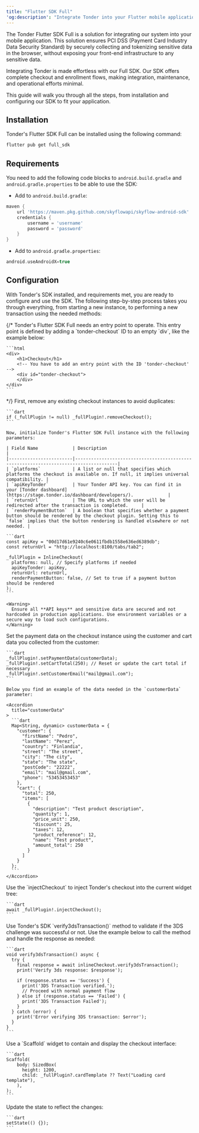 ```yaml
---
title: "Flutter SDK Full"
'og:description': "Integrate Tonder into your Flutter mobile application with our Full SDK. Securely collect and tokenize sensitive data, and streamline your checkout and enrollment flows."
---
```


The Tonder Flutter SDK Full is a solution for integrating our system into your mobile application. This solution ensures PCI DSS (Payment Card Industry Data Security Standard) by securely collecting and tokenizing sensitive data in the browser, without exposing your front-end infrastructure to any sensitive data.

Integrating Tonder is made effortless with our Full SDK. Our SDK offers complete checkout and enrollment flows, making integration, maintenance, and operational efforts minimal.

This guide will walk you through all the steps, from installation and configuring our SDK to fit your application.

## Installation

Tonder's Flutter SDK Full can be installed using the following command:

```sh
flutter pub get full_sdk
```

## Requirements

You need to add the following code blocks to `android.build.gradle` and `android.gradle.properties` to be able to use the SDK:

- Add to `android.build.gradle`:
```gradle
maven {
    url 'https://maven.pkg.github.com/skyflowapi/skyflow-android-sdk'
    credentials {
        username = 'username'
        password = 'password'
    }
}
```

- Add to `android.gradle.properties`:
```gradle
android.useAndroidX=true
```

## Configuration

With Tonder's SDK installed, and requirements met, you are ready to configure and use the SDK. The following step-by-step process takes you through everything, from starting a new instance, to performing a new transaction using the needed methods:

<Steps>
  {/* <Step title="Add the required ID to your HTML">
    Tonder's Flutter SDK Full needs an entry point to operate. This entry point is defined by adding a `tonder-checkout` ID to an empty `div`, like the example below:

    ```html
    <div>
        <h1>Checkout</h1>
        <!-- You have to add an entry point with the ID 'tonder-checkout' -->
        <div id="tonder-checkout">
        </div>
    </div>
    ```
  </Step> */}
  <Step title="Initialize Tonder's SDK Instance">
    First, remove any existing checkout instances to avoid duplicates:

    ```dart
    if (_fullPlugin != null) _fullPlugin!.removeCheckout();
    ```

    Now, initialize Tonder's Flutter SDK Full instance with the following parameters:

    | Field Name             | Description                                                                          |
    |------------------------|--------------------------------------------------------------------------------------|
    | `platforms`            | A list or null that specifies which platforms the checkout is available on. If null, it implies universal compatibility. |
    | `apiKeyTonder`         | Your Tonder API key. You can find it in your [Tonder dashboard](https://stage.tonder.io/dashboard/developers/).             |
    | `returnUrl`            | The URL to which the user will be redirected after the transaction is completed.     |
    | `renderPaymentButton`  | A boolean that specifies whether a payment button should be rendered by the checkout plugin. Setting this to `false` implies that the button rendering is handled elsewhere or not needed. |

    ```dart
    const apiKey = "00d17d61e9240c6e0611fbdb1558e636ed6389db";
    const returnUrl = "http://localhost:8100/tabs/tab2";

    _fullPlugin = InlineCheckout(
      platforms: null, // Specify platforms if needed
      apiKeyTonder: apiKey,
      returnUrl: returnUrl,
      renderPaymentButton: false, // Set to true if a payment button should be rendered
    );
    ```

    <Warning>
      Ensure all **API keys** and sensitive data are secured and not hardcoded in production applications. Use environment variables or a secure way to load such configurations.
    </Warning>
  </Step>
  <Step title="Set Payment Data">
    Set the payment data on the checkout instance using the customer and cart data you collected from the customer:
  
    ```dart
    _fullPlugin!.setPaymentData(customerData);
    _fullPlugin!.setCartTotal(250); // Reset or update the cart total if necessary
    _fullPlugin!.setCustomerEmail("mail@gmail.com");
    ```

    Below you find an example of the data needed in the `customerData` parameter:
    
    <Accordion
      title="customerData"
    >
      ```dart
      Map<String, dynamic> customerData = {
        "customer": {
          "firstName": "Pedro",
          "lastName": "Perez",
          "country": "Finlandia",
          "street": "The street",
          "city": "The city",
          "state": "The state",
          "postCode": "22222",
          "email": "mail@gmail.com",
          "phone": "53453453453"
        },
        "cart": {
          "total": 250,
          "items": [
            {
              "description": "Test product description",
              "quantity": 1,
              "price_unit": 250,
              "discount": 25,
              "taxes": 12,
              "product_reference": 12,
              "name": "Test product",
              "amount_total": 250
            }
          ]
        }
      };
      ```
    </Accordion>
  
  </Step>
  <Step title="Launch the Checkout Interface">
    Use the `injectCheckout` to inject Tonder's checkout into the current widget tree:

    ```dart
    await _fullPlugin!.injectCheckout();
    ```
  </Step>

  <Step title="Add 3DS verification">
    Use Tonder's SDK `verify3dsTransaction()` method to validate if the 3DS challenge was successful or not. Use the example below to call the method and handle the response as needed:

    ```dart
    void verify3dsTransaction() async {
      try {
        final response = await inlineCheckout.verify3dsTransaction();
        print('Verify 3ds response: $response');

        if (response.status == 'Success') {
          print('3DS Transaction verified.');
          // Proceed with normal payment flow
        } else if (response.status == 'Failed') {
          print('3DS Transaction Failed');
        }
      } catch (error) {
        print('Error verifying 3DS transaction: $error');
      }
    }
    ```
  </Step>

  <Step title="Display the Checkout UI">
    Use a `Scaffold` widget to contain and display the checkout interface:

    ```dart
    Scaffold(
        body: SizedBox(
          height: 1200,
          child: _fullPlugin?.cardTemplate ?? Text("Loading card template"),
        ),
    );
    ```
  </Step>
  <Step title="Update the application">
    Update the state to reflect the changes:

    ```dart
    setState(() {});
    ```
  </Step>
</Steps>
